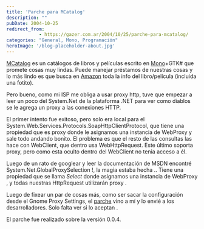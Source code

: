 ```yaml
---
title: 'Parche para MCatalog'
description: ""
pubDate: 2004-10-25
redirect_from: 
            - https://gazer.com.ar/2004/10/25/parche-para-mcatalog/
categories: "General, Mono, Programación"
heroImage: '/blog-placeholder-about.jpg'
---
```

[MCatalog](http://mcatalog.sf.net/) es un catálogos de libros y películas escrito en [Mono](http://www.go-mono.org/)+GTK# que promete cosas muy lindas. Puede manejar préstamos de nuestras cosas y lo más lindo es que busca en [Amazon](http://www.amazon.com/) toda la info del libro/película (incluida una fotito).

Pero bueno, como mi ISP me obliga a usar proxy http, tuve que empezar a leer un poco del System.Net de la plataforma .NET para ver como diablos se le agrega un proxy a las conexiones HTTP.

El primer intento fue exitoso, pero solo era local para el System.Web.Services.Protocols.SoapHttpClientProtocol, que tiene una propiedad que es proxy donde le asignamos una instancia de WebProxy y sale todo andando bonito. El problema es que el resto de las consultas las hace con WebClient, que dentro usa WebHttpRequest. Este último soporta proxy, pero como esta oculto dentro del WebClient no tenia acceso a él.

Luego de un rato de googlear y leer la documentación de MSDN encontré System.Net.GlobalProxySelection !, la magia estaba hecha .. Tiene una propiedad que se llama _Select_ donde asignamos una instancia de WebProxy , y todas nuestras HttpRequest utilizarán proxy .

Luego de fixear un par de cosas más, como ser sacar la configuración desde el Gnome Proxy Settings, el [parche](http://gazer.homelinux.org/files/patches/proxy.diff) vino a mí y lo envié a los desarrolladores. Solo falta ver si lo aceptan .

El parche fue realizado sobre la versión 0.0.4.
